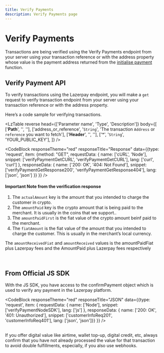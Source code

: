 ```yaml
---
title: Verify Payments
description: Verify Payments page
---
```


# Verify Payments

Transactions are being verified using the Verify Payments endpoint from your server using your transaction reference or with the address property whose value is the payment address returned from the <a href="#">initialise payment</a> function.

## Verify Payment API

To verify transactions using the Lazerpay endpoint, you will make a <code>get</code> request to verify transaction endpoint from your server using your transaction reference or with the address property.

Here’s a code sample for verifying transactions.

<LzTable 
  reverse
  head={['Parameter name', 'Type', 'Description']}
  body={[
    ['<strong>Path</strong>', '', ''],
    ['address_or_reference', '<code>String</code>', 'The transaction <code>Address</code> or <code>reference</code> you want to fetch'],
    ['<strong>Header</strong>', '', ''],
    ['*', '<code>String</code>', 'YOUR_PUBLIC_KEY'],
  ]}
  />
  
<CodeBlock 
  responseTheme="red" 
  responseTitle="Response" 
  data={{type: 'request', item: {method: "GET", requestData: {
    name: ['cURL', 'Node'], 
    snippet: ['verifyPaymentGetCURL', 'verifyPaymentGetCURL'], 
    lang: ['curl', 'curl']
  }, 
  responseData: {
    name: ['200: OK', '404: Not Found'], 
    snippet: ['verifyPaymentGetResponse200', 'verifyPaymentGetResponse404'], 
    lang: ['json', 'json'] }} 
    }} 
  />

#### Important Note from the verification response
1. The <code>actualAmount</code> key is the amount that you intended to charge the customer in crypto.
2. The <code>amountPaid</code> key is the crypto amount that is being paid to the merchant. It is usually in the coins that we support..
3. The <code>amountPaidFirst</code> is the fiat value of the crypto amount beinf paid to the merchant.
4. The <code>fiatAmount</code> is the fiat value of the amount that you intended to charge the customer. This is usually in the merchant’s local currency.

<Alert>The <code>amountReceivedFiat</code> and <code>amountReceived</code> values is the amountPaidFiat plus Lazerpay fees and the AmountPaid plus Lazerpay fees respectively</Alert>

<br />

## From Official JS SDK
With the JS SDK, you have access to the confirmPayment object which is used to verify any payment in the Lazerpay platform.

<CodeBlock 
  responseTheme="red" 
  responseTitle="JSON" 
  data={{type: 'request', item: { requestData: {
    name: ['Node'], 
    snippet: ['verifyPaymentNodeSDK'], 
    lang: ['js']
  }, 
  responseData: {
    name: ['200: OK', '401: Unauthorized'], 
    snippet: ['customerInfoReq201', 'customerInfoReq401'], 
    lang: ['json', 'json']}} 
    }} 
  />

<br />
<Alert status="warning">If you offer digital value like airtime, wallet top-up, digital credit, etc, always confirm that you have not already processed the value for that transaction to avoid double fulfillments, especially, if you also use webhooks.</Alert>
<Divider className='max-w-100 mt-1 mb-8' />